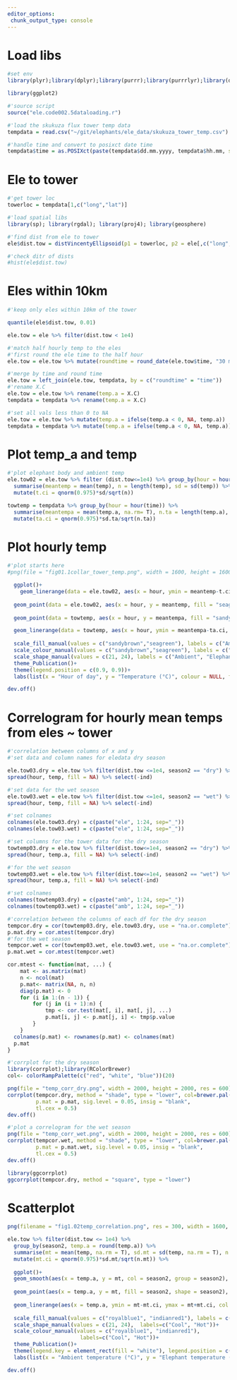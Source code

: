 ```yaml
---
editor_options: 
 chunk_output_type: console
---
```

  
# Load libs
  
```r
#set env
library(plyr);library(dplyr);library(purrr);library(purrrlyr);library(data.table);library(lubridate);library(tidyr)

library(ggplot2)
```

```r
#'source script
source("ele.code002.5dataloading.r")
```

```r
#'load the skukuza flux tower temp data
tempdata = read.csv("~/git/elephants/ele_data/skukuza_tower_temp.csv")

#'handle time and convert to posixct date time
tempdata$time = as.POSIXct(paste(tempdata$dd.mm.yyyy, tempdata$hh.mm, sep = " "), tz = "SAST", format = "%d/%m/%Y %H:%M")
```

# Ele to tower

```r
#'get tower loc
towerloc = tempdata[1,c("long","lat")]

#'load spatial libs
library(sp); library(rgdal); library(proj4); library(geosphere)

#'find dist from ele to tower
ele$dist.tow = distVincentyEllipsoid(p1 = towerloc, p2 = ele[,c("long","lat")])

#'check ditr of dists
#hist(ele$dist.tow)
```

# Eles within 10km

```r
#'keep only eles within 10km of the tower

quantile(ele$dist.tow, 0.01)

ele.tow = ele %>% filter(dist.tow < 1e4)
```

```r
#'match half hourly temp to the eles
#'first round the ele time to the half hour
ele.tow = ele.tow %>% mutate(roundtime = round_date(ele.tow$time, "30 minute"))

#'merge by time and round time
ele.tow = left_join(ele.tow, tempdata, by = c("roundtime" = "time"))
#'rename X.C
ele.tow = ele.tow %>% rename(temp.a = X.C)
tempdata = tempdata %>% rename(temp.a = X.C)

#'set all vals less than 0 to NA
ele.tow = ele.tow %>% mutate(temp.a = ifelse(temp.a < 0, NA, temp.a))
tempdata = tempdata %>% mutate(temp.a = ifelse(temp.a < 0, NA, temp.a))
```

# Plot temp_a and temp

```r
#'plot elephant body and ambient temp
ele.tow02 = ele.tow %>% filter (dist.tow<=1e4) %>% group_by(hour = hour(time)) %>% 
  summarise(meantemp = mean(temp), n = length(temp), sd = sd(temp)) %>% 
  mutate(t.ci = qnorm(0.975)*sd/sqrt(n))

towtemp = tempdata %>% group_by(hour = hour(time)) %>% 
  summarise(meantempa = mean(temp.a, na.rm= T), n.ta = length(temp.a), sd.ta = sd(temp.a, na.rm = T)) %>% 
  mutate(ta.ci = qnorm(0.975)*sd.ta/sqrt(n.ta))
```

# Plot hourly temp

```r
#'plot starts here
#png(file = "fig01.1collar_tower_temp.png", width = 1600, height = 1600, res = 300)

  ggplot()+
    geom_linerange(data = ele.tow02, aes(x = hour, ymin = meantemp-t.ci, ymax = meantemp+t.ci, col = "seagreen"), position = position_dodge(width = 1.5), show.legend = F, lty = 1, lwd = 0.4)+
    
  geom_point(data = ele.tow02, aes(x = hour, y = meantemp, fill = "seagreen", shape = "b"), position = position_dodge(width = 1.5), size = 3, show.legend = F)+
  
  geom_point(data = towtemp, aes(x = hour, y = meantempa, fill = "sandybrown", shape = "a"), size = 3)+

  geom_linerange(data = towtemp, aes(x = hour, ymin = meantempa-ta.ci, ymax = meantempa+ta.ci, colour = "sandybrown"))+
  
  scale_fill_manual(values = c("sandybrown","seagreen"), labels = c("Ambient", "Elephant"))+
  scale_colour_manual(values = c("sandybrown","seagreen"), labels = c("Ambient", "Elephant"))+
  scale_shape_manual(values = c(21, 24), labels = c("Ambient", "Elephant"))+
  theme_Publication()+
  theme(legend.position = c(0.9, 0.9))+
  labs(list(x = "Hour of day", y = "Temperature (°C)", colour = NULL, fill = NULL, shape = NULL))

dev.off()
```

# Correlogram for hourly mean temps from eles ~ tower

```r
#'correlation between columns of x and y
#'set data and column names for eledata dry season

ele.tow03.dry = ele.tow %>% filter(dist.tow <=1e4, season2 == "dry") %>% mutate(hour = as.factor(hour(time))) %>% select(hour, temp) %>%  group_by(hour) %>% mutate(ind = row_number()) %>% 
spread(hour, temp, fill = NA) %>% select(-ind)

#'set data for the wet season
ele.tow03.wet = ele.tow %>% filter(dist.tow <=1e4, season2 == "wet") %>% mutate(hour = as.factor(hour(time))) %>% select(hour, temp) %>%  group_by(hour) %>% mutate(ind = row_number()) %>% 
spread(hour, temp, fill = NA) %>% select(-ind)

#'set colnames
colnames(ele.tow03.dry) = c(paste("ele", 1:24, sep="_"))
colnames(ele.tow03.wet) = c(paste("ele", 1:24, sep="_"))

#'set columns for the tower data for the dry season
towtemp03.dry = ele.tow %>% filter(dist.tow<=1e4, season2 == "dry") %>% mutate(hour = as.factor(hour(time))) %>% select(hour, temp.a) %>%  group_by(hour) %>% mutate(ind = row_number()) %>% 
spread(hour, temp.a, fill = NA) %>% select(-ind)

#'for the wet season
towtemp03.wet = ele.tow %>% filter(dist.tow<=1e4, season2 == "wet") %>% mutate(hour = as.factor(hour(time))) %>% select(hour, temp.a) %>%  group_by(hour) %>% mutate(ind = row_number()) %>% 
spread(hour, temp.a, fill = NA) %>% select(-ind)

#'set colnames
colnames(towtemp03.dry) = c(paste("amb", 1:24, sep="_"))
colnames(towtemp03.wet) = c(paste("amb", 1:24, sep="_"))
```

```r
#'correlation between the columns of each df for the dry season
tempcor.dry = cor(towtemp03.dry, ele.tow03.dry, use = "na.or.complete")
p.mat.dry = cor.mtest(tempcor.dry)
#'for the wet season
tempcor.wet = cor(towtemp03.wet, ele.tow03.wet, use = "na.or.complete")
p.mat.wet = cor.mtest(tempcor.wet)
```

```r
cor.mtest <- function(mat, ...) {
    mat <- as.matrix(mat)
    n <- ncol(mat)
    p.mat<- matrix(NA, n, n)
    diag(p.mat) <- 0
    for (i in 1:(n - 1)) {
        for (j in (i + 1):n) {
            tmp <- cor.test(mat[, i], mat[, j], ...)
            p.mat[i, j] <- p.mat[j, i] <- tmp$p.value
        }
    }
  colnames(p.mat) <- rownames(p.mat) <- colnames(mat)
  p.mat
}
```


```r
#'corrplot for the dry season
library(corrplot);library(RColorBrewer)
col<- colorRampPalette(c("red", "white", "blue"))(20)

png(file = "temp_corr_dry.png", width = 2000, height = 2000, res = 600)
corrplot(tempcor.dry, method = "shade", type = "lower", col=brewer.pal(n=8, name="RdYlBu"), tl.col="black", tl.srt=45,
         p.mat = p.mat, sig.level = 0.05, insig = "blank",
         tl.cex = 0.5)
dev.off()
```

```r
#'plot a correlogram for the wet season
png(file = "temp_corr_wet.png", width = 2000, height = 2000, res = 600)
corrplot(tempcor.wet, method = "shade", type = "lower", col=brewer.pal(n=8, name="RdYlBu"), tl.col="black", tl.srt=45,
         p.mat = p.mat.wet, sig.level = 0.05, insig = "blank",
         tl.cex = 0.5)
dev.off()
```


```r
library(ggcorrplot)
ggcorrplot(tempcor.dry, method = "square", type = "lower")

```

# Scatterplot

```r
png(filename = "fig1.02temp_correlation.png", res = 300, width = 1600, height = 1600)

ele.tow %>% filter(dist.tow <= 1e4) %>% 
  group_by(season2, temp.a = round(temp.a)) %>%
  summarise(mt = mean(temp, na.rm = T), sd.mt = sd(temp, na.rm = T), n.mt = length(temp)) %>% 
  mutate(mt.ci = qnorm(0.975)*sd.mt/sqrt(n.mt)) %>% 
  
  ggplot()+
  geom_smooth(aes(x = temp.a, y = mt, col = season2, group = season2), method = "glm", show_guide = F)+
  
  geom_point(aes(x = temp.a, y = mt, fill = season2, shape = season2), size = 3, position = position_dodge(width = 0.5))+
  
  geom_linerange(aes(x = temp.a, ymin = mt-mt.ci, ymax = mt+mt.ci, col = season2), lty = 1, lwd = 0.4, position = position_dodge(width = 0.5))+
  
  scale_fill_manual(values = c("royalblue1", "indianred1"), labels = c("Cool", "Hot"))+
  scale_shape_manual(values = c(21, 24),  labels=c("Cool", "Hot"))+
  scale_colour_manual(values = c("royalblue1", "indianred1"),
                       labels=c("Cool", "Hot"))+
  theme_Publication()+
  theme(legend.key = element_rect(fill = "white"), legend.position = c(0.2, 0.9))+
  labs(list(x = "Ambient temperature (°C)", y = "Elephant temperature (°C)", colour = "Season", fill = "Season", shape = "Season"))

dev.off()
```

